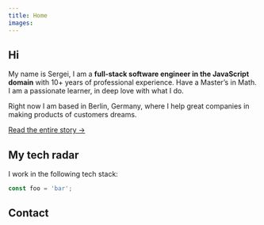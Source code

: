 ```yaml
---
title: Home
images:
---
```



<Effect>

## Hi

My name is Sergei, I am a **full-stack software engineer in the JavaScript domain** with 10+ years of professional experience. Have a Master’s in Math. I am a passionate learner, in deep love with what I do.

Right now I am based in Berlin, Germany, where I help great companies in making products of customers dreams.

[Read the entire story &rarr;](/story)

## My tech radar

I work in the following tech stack:

<Skills type="primary" />

```js
const foo = 'bar';
```

## Contact

</Effect>
